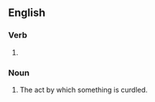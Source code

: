==English==

===Verb===
{{head|en|present participle}}

# {{present participle of|curdle|lang=en|nocat=1}}

===Noun===
{{en-noun}}

# The act by which something is curdled.